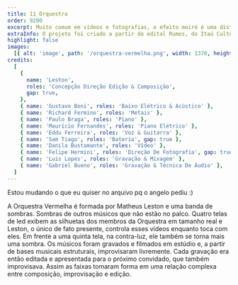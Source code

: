 ```yaml
---
title: 11 Orquestra
order: 9200
excerpt: Muito comum em vídeos e fotografias, o efeito moiré é uma distorção ótica que surge quando dois padrões regulares, como linhas paralelas ou grades, são sobrepostos com leves variações de angulação.
extraInfo: O projeto foi criado a partir do edital Rumos, do Itaú Cultural, e já se apresentou em diversos espaços culturais e festivais ao longo dos anos. Em 2019 foi lançado o álbum do projeto, disponível tem todas as plataformas de streaming.
highlight: false
images:
  [{ alt: 'image', path: '/orquestra-vermelha.png', width: 1370, height: 504 }]
credits:
  [
    {
      name: 'Leston',
      roles: 'Concepção Direção Edição & Composição',
      gap: true,
    },
    { name: 'Gustavo Boni', roles: 'Baixo Elétrico & Acústico' },
    { name: 'Richard Fermino', roles: 'Metais' },
    { name: 'Paulo Braga', roles: 'Piano' },
    { name: 'Maurício Fernandes', roles: 'Piano Elétrico' },
    { name: 'Eddu Ferreira', roles: 'Voz & Guitarra' },
    { name: 'Sam Tiago', roles: 'Bateria', gap: true },
    { name: 'Danila Bustamante', roles: 'Vídeo' },
    { name: 'Felipe Hermini', roles: 'Direção De Fotografia', gap: true },
    { name: 'Luis Lopes', roles: 'Gravação & Mixagem' },
    { name: 'Gabriel Bueno', roles: 'Gravação & Técnica De Áudio' },
  ]
---
```


Estou mudando o que eu quiser no arquivo pq o angelo pediu :)

A Orquestra Vermelha é formada por Matheus Leston e uma banda de sombras. Sombras de outros músicos que não estão no palco. Quatro telas de led exibem as silhuetas dos membros da Orquestra em tamanho real e Leston, o único de fato presente, controla esses vídeos enquanto toca com eles. Em frente a uma quinta tela, na contra-luz, ele também se torna mais uma sombra. Os músicos foram gravados e filmados em estúdio e, a partir de bases musicais estruturais, improvisaram livremente. Cada gravação era então editada e apresentada para o próximo convidado, que também improvisava. Assim as faixas tomaram forma em uma relação complexa entre composição, improvisação e edição.
